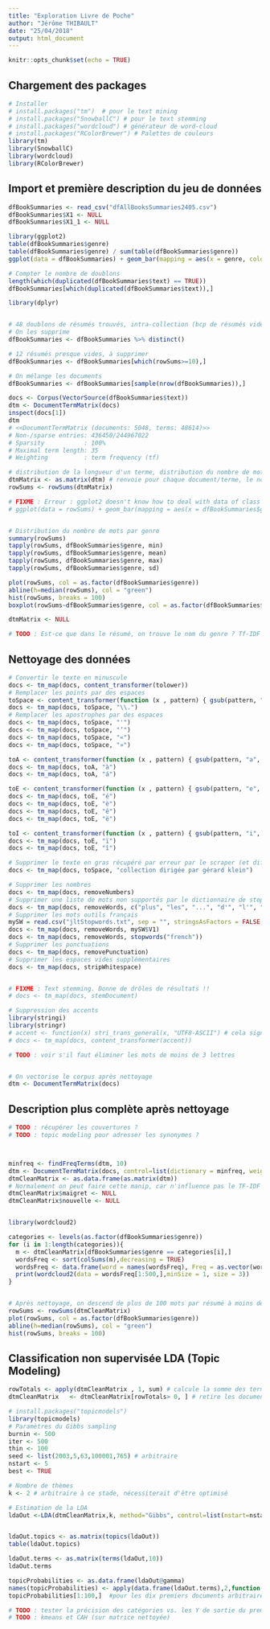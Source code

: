 ```yaml
---
title: "Exploration Livre de Poche"
author: "Jérôme THIBAULT"
date: "25/04/2018"
output: html_document
---
```


```r
knitr::opts_chunk$set(echo = TRUE)
```


## Chargement des packages

```r
# Installer
# install.packages("tm")  # pour le text mining
# install.packages("SnowballC") # pour le text stemming
# install.packages("wordcloud") # générateur de word-cloud
# install.packages("RColorBrewer") # Palettes de couleurs
library(tm)
library(SnowballC)
library(wordcloud)
library(RColorBrewer)
```


## Import et première description du jeu de données

```r
dfBookSummaries <- read_csv("dfAllBooksSummaries2405.csv")
dfBookSummaries$X1 <- NULL
dfBookSummaries$X1_1 <- NULL

library(ggplot2)
table(dfBookSummaries$genre)
table(dfBookSummaries$genre) / sum(table(dfBookSummaries$genre))
ggplot(data = dfBookSummaries) + geom_bar(mapping = aes(x = genre, colour = genre))

# Compter le nombre de doublons
length(which(duplicated(dfBookSummaries$text) == TRUE))
dfBookSummaries[which(duplicated(dfBookSummaries$text)),]

library(dplyr)


# 48 doublons de résumés trouvés, intra-collection (bcp de résumés vides car livres pas encore parus)
# On les supprime
dfBookSummaries <- dfBookSummaries %>% distinct()

# 12 résumés presque vides, à supprimer
dfBookSummaries <- dfBookSummaries[which(rowSums>=10),]

# On mélange les documents
dfBookSummaries <- dfBookSummaries[sample(nrow(dfBookSummaries)),]

docs <- Corpus(VectorSource(dfBookSummaries$text))
dtm <- DocumentTermMatrix(docs)
inspect(docs[1])
dtm
# <<DocumentTermMatrix (documents: 5048, terms: 48614)>>
# Non-/sparse entries: 436450/244967022
# Sparsity           : 100%
# Maximal term length: 35
# Weighting          : term frequency (tf)

# distribution de la longueur d'un terme, distribution du nombre de mots par document
dtmMatrix <- as.matrix(dtm) # renvoie pour chaque document/terme, le nombre de fois
rowSums <- rowSums(dtmMatrix)

# FIXME : Erreur : ggplot2 doesn't know how to deal with data of class numeric
# ggplot(data = rowSums) + geom_bar(mapping = aes(x = dfBookSummaries$genre, colour = as.factor(dfBookSummaries$genre)))


# Distribution du nombre de mots par genre
summary(rowSums)
tapply(rowSums, dfBookSummaries$genre, min)
tapply(rowSums, dfBookSummaries$genre, mean)
tapply(rowSums, dfBookSummaries$genre, max)
tapply(rowSums, dfBookSummaries$genre, sd)

plot(rowSums, col = as.factor(dfBookSummaries$genre))
abline(h=median(rowSums), col = "green")
hist(rowSums, breaks = 100)
boxplot(rowSums~dfBookSummaries$genre, col = as.factor(dfBookSummaries$genre))

dtmMatrix <- NULL

# TODO : Est-ce que dans le résumé, on trouve le nom du genre ? Tf-IDF donnera moins d'importance à "Science" s'il est très répandu dans tout le corpus.


```


## Nettoyage des données

```r

# Convertir le texte en minuscule
docs <- tm_map(docs, content_transformer(tolower))
# Remplacer les points par des espaces
toSpace <- content_transformer(function (x , pattern) { gsub(pattern, " ", x)})
docs <- tm_map(docs, toSpace, "\\.")
# Remplacer les apostrophes par des espaces
docs <- tm_map(docs, toSpace, "'")
docs <- tm_map(docs, toSpace, "’")
docs <- tm_map(docs, toSpace, "«")
docs <- tm_map(docs, toSpace, "»")

toA <- content_transformer(function (x , pattern) { gsub(pattern, "a", x)})
docs <- tm_map(docs, toA, "à")
docs <- tm_map(docs, toA, "á")

toE <- content_transformer(function (x , pattern) { gsub(pattern, "e", x)})
docs <- tm_map(docs, toE, "é")
docs <- tm_map(docs, toE, "è")
docs <- tm_map(docs, toE, "ê")
docs <- tm_map(docs, toE, "ë")

toI <- content_transformer(function (x , pattern) { gsub(pattern, "i", x)})
docs <- tm_map(docs, toE, "ï")
docs <- tm_map(docs, toE, "î")

# Supprimer le texte en gras récupéré par erreur par le scraper (et difficile à automatiser)
docs <- tm_map(docs, toSpace, "collection dirigée par gérard klein")

# Supprimer les nombres
docs <- tm_map(docs, removeNumbers)
# Supprimer une liste de mots non supportés par le dictionnaire de stop words fr
docs <- tm_map(docs, removeWords, c("plus", "les", "...", "d'", "l'", "resume", "science-fiction", "où", "plus", "tome", "serie", "roman", "romans", "collection", "livre", "gerard", "dirigee", "prix", "king", "auteur", "stephen"))
# Supprimer les mots outils français
mySW = read.csv("jltStopwords.txt", sep = "", stringsAsFactors = FALSE, header = FALSE) # TODO : corriger les problèmes d'accent
docs <- tm_map(docs, removeWords, mySW$V1)
docs <- tm_map(docs, removeWords, stopwords("french"))
# Supprimer les ponctuations
docs <- tm_map(docs, removePunctuation)
# Supprimer les espaces vides supplémentaires
docs <- tm_map(docs, stripWhitespace)


# FIXME : Text stemming. Donne de drôles de résultats !!
# docs <- tm_map(docs, stemDocument)

# Suppression des accents
library(stringi)
library(stringr)
# accent <- function(x) stri_trans_general(x, "UTF8-ASCII") # cela signifie qu'on remplace un caractère encodé en Latin1 par son équivalent le plus proche en ASCII, il n'y a par exemple pas de caractères accentués en ASCII
# docs <- tm_map(docs, content_transformer(accent))

# TODO : voir s'il faut éliminer les mots de moins de 3 lettres


# On vectorise le corpus après nettoyage
dtm <- DocumentTermMatrix(docs)
```


## Description plus complète après nettoyage

```r
# TODO : récupérer les couvertures ?
# TODO : topic modeling pour adresser les synonymes ?



minfreq <- findFreqTerms(dtm, 10)
dtm <- DocumentTermMatrix(docs, control=list(dictionary = minfreq, weight=weightTfIdf))
dtmCleanMatrix <- as.data.frame(as.matrix(dtm))
# Normalement on peut faire cette manip, car n'influence pas le TF-IDF :
dtmCleanMatrix$maigret <- NULL
dtmCleanMatrix$nouvelle <- NULL


library(wordcloud2)

categories <- levels(as.factor(dfBookSummaries$genre))
for (i in 1:length(categories)){
  m <- dtmCleanMatrix[dfBookSummaries$genre == categories[i],]
  wordsFreq <- sort(colSums(m),decreasing = TRUE)
  wordsFreq <- data.frame(word = names(wordsFreq), Freq = as.vector(wordsFreq)) # mise au format pour wordcloud2
  print(wordcloud2(data = wordsFreq[1:500,],minSize = 1, size = 3))
}


# Après nettoyage, on descend de plus de 100 mots par résumé à moins de 40
rowSums <- rowSums(dtmCleanMatrix)
plot(rowSums, col = as.factor(dfBookSummaries$genre))
abline(h=median(rowSums), col = "green")
hist(rowSums, breaks = 100)
```


## Classification non supervisée LDA (Topic Modeling)

```r
rowTotals <- apply(dtmCleanMatrix , 1, sum) # calcule la somme des termes dans chaque document
dtmCleanMatrix   <- dtmCleanMatrix[rowTotals> 0, ] # retire les documents vides, il peut arriver après nettoyage de se retrouver avec des documents vides, par exemple si on travaille sur des documents très courts type tweet

# install.packages("topicmodels")
library(topicmodels)
# Paramètres du Gibbs sampling
burnin <- 500
iter <- 500
thin <- 100
seed <- list(2003,5,63,100001,765) # arbitraire
nstart <- 5
best <- TRUE

# Nombre de thèmes
k <- 2 # arbitraire à ce stade, nécessiterait d'être optimisé

# Estimation de la LDA
ldaOut <-LDA(dtmCleanMatrix,k, method="Gibbs", control=list(nstart=nstart, seed = seed, best=best, burnin = burnin, iter = iter, thin=thin))


ldaOut.topics <- as.matrix(topics(ldaOut))
table(ldaOut.topics)

ldaOut.terms <- as.matrix(terms(ldaOut,10))
ldaOut.terms

topicProbabilities <- as.data.frame(ldaOut@gamma)
names(topicProbabilities) <- apply(data.frame(ldaOut.terms),2,function(x) paste(x,collapse=' '))
topicProbabilities[1:100,]  #pour les dix premiers documents arbitrairement, on voit que la plupart du temps un topic est prépondérant.

# TODO : tester la précision des catégories vs. les Y de sortie du premier dataframe (for JL : "accuracy").
# TODO : kmeans et CAH (sur matrice nettoyée)
```


